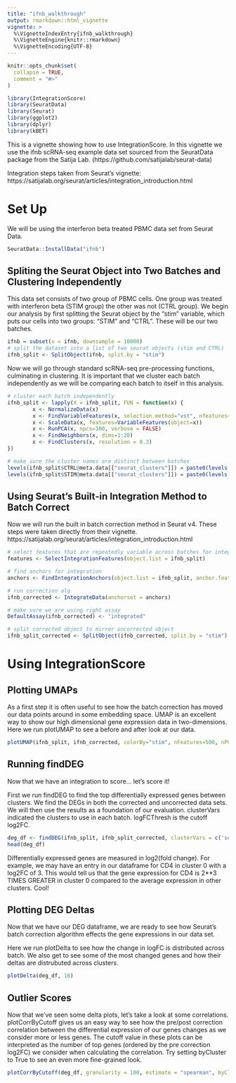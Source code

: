 ```yaml
---
title: "ifnb_walkthrough"
output: rmarkdown::html_vignette
vignette: >
  %\VignetteIndexEntry{ifnb_walkthrough}
  %\VignetteEngine{knitr::rmarkdown}
  %\VignetteEncoding{UTF-8}
---
```


```r
knitr::opts_chunk$set(
  collapse = TRUE,
  comment = "#>"
)
```

```r
library(IntegrationScore)
library(SeuratData)
library(Seurat)
library(ggplot2)
library(dplyr)
library(kBET)
```

This is a vignette showing how to use IntegrationScore. In this vignette we 
use the ifnb scRNA-seq example data set sourced from the SeuratData package from 
the Satija Lab. (https://github.com/satijalab/seurat-data)

Integration steps taken from Seurat's vignette: 
https://satijalab.org/seurat/articles/integration_introduction.html

# Set Up

We will be using the interferon beta treated PBMC data set from Seurat Data. 


```r
SeuratData::InstallData("ifnb")
```

## Spliting the Seurat Object into Two Batches and Clustering Independently

This data set consists of two group of PBMC cells. One group was treated with 
interferon beta (STIM group) the other was not (CTRL group). We begin our 
analysis by first splitting the Seurat object by the "stim" variable, which 
puts our cells into two groups: "STIM" and "CTRL". These will be our two batches. 

```r
ifnb = subset(x = ifnb, downsample = 10000)
# split the dataset into a list of two seurat objects (stim and CTRL)
ifnb_split <- SplitObject(ifnb, split.by = "stim")
```

Now we will go through standard scRNA-seq pre-processing functions, culminating 
in clustering. It is important that we cluster each batch independently as we 
will be comparing each batch to itself in this analysis. 

```r
# cluster each batch independently 
ifnb_split <- lapply(X = ifnb_split, FUN = function(x) {
        x <- NormalizeData(x)
        x <- FindVariableFeatures(x, selection.method="vst", nfeatures=3000)
        x <- ScaleData(x, features=VariableFeatures(object=x))
        x <- RunPCA(x, npcs=100, verbose = FALSE)
        x <- FindNeighbors(x, dims=1:20)
        x <- FindClusters(x, resolution = 0.3)
})

# make sure the cluster names are distinct between batches
levels(ifnb_split$CTRL@meta.data[["seurat_clusters"]]) = paste0(levels(ifnb_split$CTRL@meta.data[["seurat_clusters"]]), "_CTRL")
levels(ifnb_split$STIM@meta.data[["seurat_clusters"]]) = paste0(levels(ifnb_split$STIM@meta.data[["seurat_clusters"]]), "_STIM")
```

## Using Seurat's Built-in Integration Method to Batch Correct

Now we will run the built in batch correction method in Seurat v4. These steps 
were taken directly from their vignette. 
https://satijalab.org/seurat/articles/integration_introduction.html
```r
# select features that are repeatedly variable across batches for integration
features <- SelectIntegrationFeatures(object.list = ifnb_split)

# find anchors for integration
anchors <- FindIntegrationAnchors(object.list = ifnb_split, anchor.features = features)

# run correction alg
ifnb_corrected <- IntegrateData(anchorset = anchors)

# make sure we are using right assay
DefaultAssay(ifnb_corrected) <- "integrated"

# split corrected object to mirror uncorrected object
ifnb_split_corrected <- SplitObject(ifnb_corrected, split.by = "stim")
```

# Using IntegrationScore

## Plotting UMAPs

As a first step it is often useful to see how the batch correction has moved our 
data points around in some embedding space. UMAP is an excellent way to show our 
high dimensional gene expression data in two-dimensions. Here we run plotUMAP
to see a before and after look at our data.

```r
plotUMAP(ifnb_split, ifnb_corrected, colorBy="stim", nFeatures=500, nPC=10)
```

## Running findDEG

Now that we have an integration to score... let's score it!

First we run findDEG to find the top differentially expressed genes between 
clusters. We find the DEGs in both the corrected and uncorrected data sets. We 
will then use the results as a foundation of our evaluation. clusterVars 
indicated the clusters to use in each batch. logFCThresh is the cutoff log2FC.

```r
deg_df <- findDEG(ifnb_split, ifnb_split_corrected, clusterVars = c('seurat_clusters','seurat_clusters'), logFCThresh=2)
head(deg_df)
```
Differentially expressed genes are measured in log2(fold change). For example, 
we may have an entry in our dataframe for CD4 in cluster 0 with a log2FC of 3. 
This would tell us that the gene expression for CD4 is 2**3 TIMES GREATER in 
cluster 0 compared to the average expression in other clusters. Cool! 

## Plotting DEG Deltas 

Now that we have our DEG dataframe, we are ready to see how Seurat's batch 
correction algorithm effects the gene expressions in our data set.

Here we run plotDelta to see how the change in logFC is distributed across 
batch. We also get to see some of the most changed genes and how their deltas 
are distrubuted across clusters.

```r
plotDelta(deg_df, 16) 
```

## Outlier Scores

Now that we've seen some delta plots, let's take a look at some correlations. 
plotCorrByCutoff gives us an easy way to see how the pre/post correction 
correlation between the differential expression of our genes changes as we 
consider more or less genes. The cutoff value in these plots can be interpreted 
as the number of top genes (ordered by the pre correction log2FC) we consider 
when calculating the correlation. Try setting byCluster to True to see an even 
more fine-grained look.

```r
plotCorrByCutoff(deg_df, granularity = 100, estimate = "spearman", byCluster = F)
```





